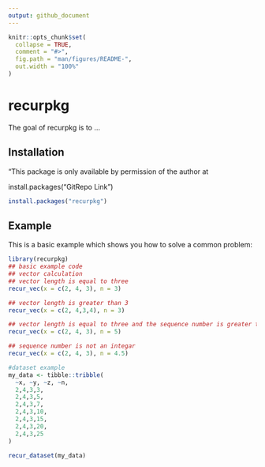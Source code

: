 ```yaml
---
output: github_document
---
```


<!-- README.md is generated from README.Rmd. Please edit that file -->

```r
knitr::opts_chunk$set(
  collapse = TRUE,
  comment = "#>",
  fig.path = "man/figures/README-",
  out.width = "100%"
)
```

# recurpkg

<!-- badges: start -->
<!-- badges: end -->

The goal of recurpkg is to ...

## Installation

"This package is only available by permission of the author at

install.packages("GitRepo Link")

``` r
install.packages("recurpkg")
```

## Example

This is a basic example which shows you how to solve a common problem:

```r
library(recurpkg)
## basic example code
## vector calculation
## vector length is equal to three
recur_vec(x = c(2, 4, 3), n = 3)

```

```r
## vector length is greater than 3
recur_vec(x = c(2, 4,3,4), n = 3)
```




```r
## vector length is equal to three and the sequence number is greater than 3
recur_vec(x = c(2, 4, 3), n = 5)
```

```r
## sequence number is not an integar
recur_vec(x = c(2, 4, 3), n = 4.5)
```

```r
#dataset example
my_data <- tibble::tribble(
  ~x, ~y, ~z, ~n,
  2,4,3,3,
  2,4,3,5,
  2,4,3,7,
  2,4,3,10,
  2,4,3,15,
  2,4,3,20,
  2,4,3,25
)

recur_dataset(my_data)
```

